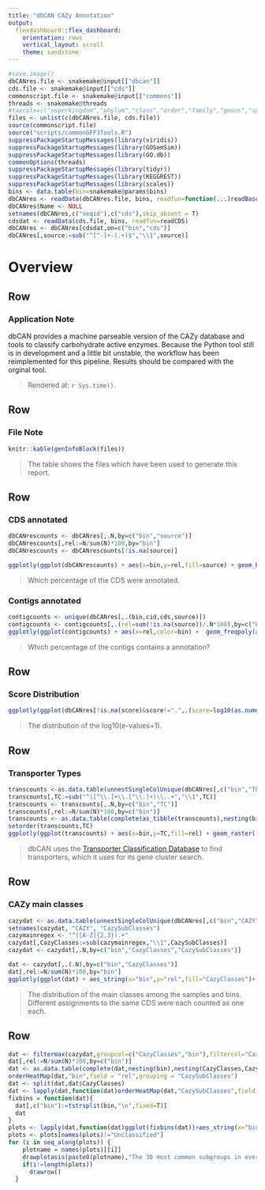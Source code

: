 ```yaml
---
title: "dbCAN CAZy Annotation"
output: 
  flexdashboard::flex_dashboard:
    orientation: rows
    vertical_layout: scroll
    theme: sandstone
---
```


```r
#save.image()
dbCANres.file <- snakemake@input[["dbcan"]]
cds.file <- snakemake@input[["cds"]]
commonscript.file <- snakemake@input[["commons"]]
threads <- snakemake@threads
#taxcols=c("superkingdom","phylum","class","order","family","genus","species")
files <- unlist(c(dbCANres.file, cds.file))
source(commonscript.file)
source("scripts/commonGFF3Tools.R")
suppressPackageStartupMessages(library(viridis))
suppressPackageStartupMessages(library(GOSemSim))
suppressPackageStartupMessages(library(GO.db))
commonOptions(threads)
suppressPackageStartupMessages(library(tidyr))
suppressPackageStartupMessages(library(KEGGREST))
suppressPackageStartupMessages(library(scales))
bins <- data.table(bin=snakemake@params$bins)
dbCANres <- readData(dbCANres.file, bins, readfun=function(...)readBaseGFF(fread(..., fill = T)))
dbCANres$Name <- NULL
setnames(dbCANres,c("seqid"),c("cds"),skip_absent = T)
cdsdat <- readData(cds.file, bins, readfun=readCDS)
dbCANres <- dbCANres[cdsdat,on=c("bin","cds")]
dbCANres[,source:=sub("^[^-]+-(.+)$","\\1",source)]
```

# Overview

## Row

### Application Note

dbCAN provides a machine parseable version of the CAZy database and tools to classify carbohydrate active enzymes. Because the Python tool still is in development and a little bit unstable, the workflow has been reimplemented for this pipeline. Results should be compared with the orginal tool.

> Rendered at: `r Sys.time()`.

## Row

### File Note

```r
knitr::kable(genInfoBlock(files))
```
> The table shows the files which have been used to generate this report.


## Row

### CDS annotated

```r
dbCANrescounts <- dbCANres[,.N,by=c("bin","source")]
dbCANrescounts[,rel:=N/sum(N)*100,by="bin"]
dbCANrescounts <- dbCANrescounts[!is.na(source)]

ggplotly(ggplot(dbCANrescounts) + aes(x=bin,y=rel,fill=source) + geom_bar(stat="identity",position="stack") + labs(x="Bin",fill="Search Tool",y="Of all Hits") + scale_y_continuous(labels = function(x) paste0(x, "%")))
```

> Which percentage of the CDS were annotated. 

### Contigs annotated

```r
contigcounts <- unique(dbCANres[,.(bin,cid,cds,source)])
contigcounts <- contigcounts[,.(rel=sum(!is.na(source))/.N*100),by=c("bin","cid")]
ggplotly(ggplot(contigcounts) + aes(x=rel,color=bin) +  geom_freqpoly(aes(y=1*..density..*100),position='identity',binwidth=1) + labs(x="Of CDS in contig annotated",fill="bin",y="Of all Contigs") + scale_x_continuous(labels = function(x) paste0(x, "%")) + scale_y_continuous(labels = function(x) paste0(x, "%")) )
```

> Which percentage of the contigs contains a annotation?


## Row

### Score Distribution

```r
ggplotly(ggplot(dbCANres[!is.na(score)&score!=".",.(score=log10(as.numeric(score)+1),bin)]) + aes(x=score,color=bin) + geom_density(trim=T) + labs(x="log10(eval+1)",y="Density estimate",color="Bin"))
```

> The distribution of the log10(e-values+1).

## Row

### Transporter Types


```r
transcounts <-as.data.table(unnestSingleColUnique(dbCANres[,c("bin","TC")], "TC"))
transcounts[,TC:=sub("^([^\\.]+\\.[^\\.]+)\\..+","\\1",TC)]
transcounts <- transcounts[,.N,by=c("bin","TC")]
transcounts[,rel:=N/sum(N)*100,by=c("bin")]
transcounts <- as.data.table(complete(as_tibble(transcounts),nesting(bin),TC,fill = list(rel=0, N=0)))
setorder(transcounts,TC)
ggplotly(ggplot(transcounts) + aes(x=bin,y=TC,fill=rel) + geom_raster() + labs(x="Bin",fill="Class",y="Of bin") + scale_fill_continuous(labels = function(x) paste0(x, "%")))
```

> dbCAN uses the [Transporter Classification Database](http://www.tcdb.org/browse.php) to find transporters, which it uses for its gene cluster search.

## Row

### CAZy main classes

```r
cazydat <- as.data.table(unnestSingleColUnique(dbCANres[,c("bin","CAZY")], "CAZY"))
setnames(cazydat, "CAZY", "CazySubClasses")
cazymainregex <- "^([A-Z]{2,3}).+"
cazydat[,CazyClasses:=sub(cazymainregex,"\\1",CazySubClasses)]
cazydat <- cazydat[,.N,by=c("bin","CazyClasses","CazySubClasses")]

dat <- cazydat[,.(.N),by=c("bin","CazyClasses")]
dat[,rel:=N/sum(N)*100,by="bin"]
ggplotly(ggplot(dat) + aes_string(x="bin",y="rel",fill="CazyClasses")+ geom_bar(stat="identity")+ xlab("Bin") + scale_y_continuous(labels = function(x) paste0(x, "%"))+ ylab("Percentage of Hits") + labs(fill="CAZy Class") + theme(axis.text.x = element_text(angle = 33)))
```

> The distribution of the main classes among the samples and bins. Different assignments to the same CDS were each counted as one each.

## Row

```r
dat <- filtermax(cazydat,groupcol=c("CazyClasses","bin"),filtercol="CazySubClasses",maxn=30,additionalsubcols=c(),additionalparentcols =c("bin"))
dat[,rel:=N/sum(N)*100,by=c("bin")]
dat <- as.data.table(complete(dat,nesting(bin),nesting(CazyClasses,CazySubClasses),fill=list(N=0,rel=0)))
orderHeatMap(dat,"bin",field = "rel",grouping = "CazySubClasses")
dat <- split(dat,dat$CazyClasses)
dat <- lapply(dat,function(dat)orderHeatMap(dat,"CazySubClasses",field = "rel",grouping = "bin"))
fixbins = function(dat){
  dat[,c("bin"):=tstrsplit(bin,"\n",fixed=T)]
  dat
}
plots <- lapply(dat,function(dat)ggplot(fixbins(dat))+aes_string(x="bin",y="CazySubClasses",fill="rel") +labs(fill="% of filtered\n Reads")+ geom_raster() + xlab("Bin") + ylab("CAZy Subclass")+theme(axis.text.x = element_text(angle = 33)))
plots <- plots[names(plots)!="Unclassified"]
for (i in seq_along(plots)) {
    plotname = names(plots)[[i]]
    drawplotasis(paste0(plotname),"The 30 most common subgroups in every bin are shown in this plot, others have been aggregated into \"Other\". The subclasses have been sorted by using Wards clustering with euclidian distance in every group and the bina on all subgroups combined.",ggplotly(plots[[i]]),576*1.75)
    if(i!=length(plots))
      drawrow()
  }
```

